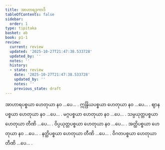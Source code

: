 ```yaml
---
title: အာဟာရဒုကာဒိ
tableOfContents: false
sidebar:
  order: 1
type: tipitaka
basket: ab
book: p1-1
review:
  current: review
  updated: '2025-10-27T21:47:38.533728'
  updated_by: ''
  notes: ''
  history:
  - state: review
    date: '2025-10-27T21:47:38.533728'
    updated_by: ''
    notes: ''
    previous_state: draft
---
```



<ReviewStatus review={frontmatter.review} showDetails={true} />

<HypothesisAnnotation frontmatter={frontmatter} />

<DynamicBreadcrumb />

<Division number="32" book="p1-1" e="ch" v="36" p="304">

<Paragraph number="194" book="p1-1">
အာဟာရပစ္စယာ ဟေတုယာ နဝ …ပေ… .
</Paragraph>

<Paragraph number="195" book="p1-1">
ဣန္ဒြိယပစ္စယာ ဟေတုယာ နဝ …ပေ… .
</Paragraph>

<Paragraph number="196" book="p1-1">
ဈာနပစ္စယာ ဟေတုယာ နဝ …ပေ… .
</Paragraph>

<Paragraph number="197" book="p1-1">
မဂ္ဂပစ္စယာ ဟေတုယာ နဝ …ပေ… .
</Paragraph>

<Paragraph number="198" book="p1-1">
သမ္ပယုတ္တပစ္စယာ ဟေတုယာ တီဏိ …ပေ… .
</Paragraph>

<Paragraph number="199" book="p1-1">
ဝိပ္ပယုတ္တပစ္စယာ ဟေတုယာ နဝ …ပေ… .
</Paragraph>

<Paragraph number="200" book="p1-1">
အတ္ထိပစ္စယာ ဟေတုယာ နဝ …ပေ… .
</Paragraph>

<Paragraph number="201" book="p1-1">
နတ္ထိပစ္စယာ ဟေတုယာ တီဏိ …ပေ… .
</Paragraph>

<Paragraph number="202" book="p1-1">
ဝိဂတပစ္စယာ ဟေတုယာ တီဏိ …ပေ… .
</Paragraph>
</Division>